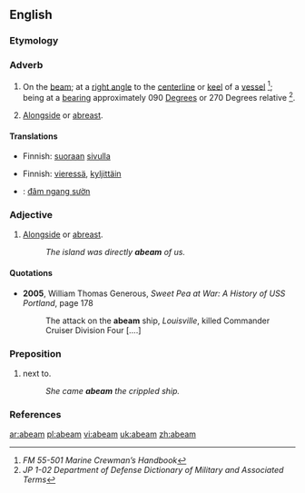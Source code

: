 ==English==

===Etymology===
{{prefix|a|beam}}

===Adverb===
{{en-adv}}

# {{nautical}} On the [[beam]]; at a [[right angle]] to the [[centerline]] or [[keel]] of a [[vessel]] <ref name="FM55-501">''FM 55-501 Marine Crewman’s Handbook''</ref>; being at a [[bearing]] approximately 090 [[degree|Degrees]] or 270 Degrees relative <ref name="JP102">''JP 1-02 Department of Defense Dictionary of Military and Associated Terms''</ref>.
# {{nautical}} [[alongside|Alongside]] or [[abreast]].

====Translations====
{{trans-top|on the beam}}
*Finnish: [[suoraan]] [[sivu|sivulla]]
{{trans-mid}}
{{trans-bottom}}

{{trans-top|alongside}}
*Finnish: [[vieressä]], [[kyljittäin]]
{{trans-mid}}
{{trans-bottom}}

{{ttbc-top}}
*{{ttbc|Vietnamese}}: [[đâm ngang sườn]]
{{trans-bottom}}

===Adjective===
{{en-adj}}

# {{nautical}} [[alongside|Alongside]] or [[abreast]].
#:''The island was directly '''abeam''' of us.''

====Quotations====
*'''2005''', William Thomas Generous, ''Sweet Pea at War: A History of USS Portland'', page 178
*:The attack on the '''abeam''' ship, ''Louisville'', killed Commander Cruiser Division Four [....]

===Preposition===
{{en-prep}}

# {{nautical}} next to.
#: ''She came '''abeam''' the crippled ship.''

===References===
<references/>

[[ar:abeam]]
[[pl:abeam]]
[[vi:abeam]]
[[uk:abeam]]
[[zh:abeam]]